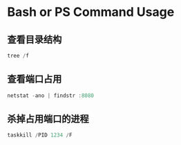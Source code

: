 # Bash or PS Command Usage

## 查看目录结构

```powershell
tree /f
```

## 查看端口占用

```powershell
netstat -ano | findstr :8080
```

## 杀掉占用端口的进程

```powershell
taskkill /PID 1234 /F
```




<TailProtocal />
